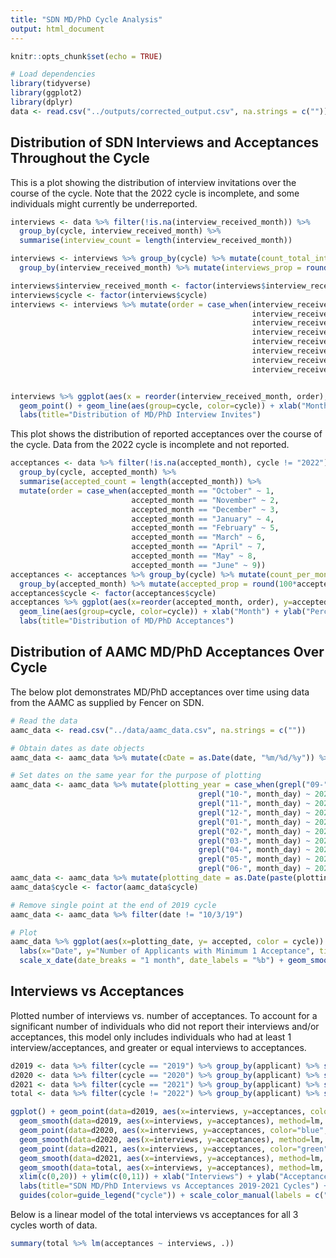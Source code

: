 ```yaml
---
title: "SDN MD/PhD Cycle Analysis"
output: html_document
---
```


```r
knitr::opts_chunk$set(echo = TRUE)
```

```r
# Load dependencies
library(tidyverse)
library(ggplot2)
library(dplyr)
data <- read.csv("../outputs/corrected_output.csv", na.strings = c(""))
```

## Distribution of SDN Interviews and Acceptances Throughout the Cycle
This is a plot showing the distribution of interview invitations over the course of the cycle. Note that the 2022 cycle is incomplete, and some individuals might currently be underreported.
```r
interviews <- data %>% filter(!is.na(interview_received_month)) %>% 
  group_by(cycle, interview_received_month) %>% 
  summarise(interview_count = length(interview_received_month))

interviews <- interviews %>% group_by(cycle) %>% mutate(count_total_interviews = sum(interview_count)) %>%
  group_by(interview_received_month) %>% mutate(interviews_prop = round(100*interview_count/count_total_interviews, 2))

interviews$interview_received_month <- factor(interviews$interview_received_month)
interviews$cycle <- factor(interviews$cycle)
interviews <- interviews %>% mutate(order = case_when(interview_received_month == "July" ~ 1,
                                                      interview_received_month == "August" ~ 2,
                                                      interview_received_month == "September" ~ 3,
                                                      interview_received_month == "October" ~ 4,
                                                      interview_received_month == "November" ~ 5,
                                                      interview_received_month == "December" ~ 6,
                                                      interview_received_month == "January" ~ 7,
                                                      interview_received_month == "February" ~ 8))


interviews %>% ggplot(aes(x = reorder(interview_received_month, order), y = interviews_prop, color=cycle)) + 
  geom_point() + geom_line(aes(group=cycle, color=cycle)) + xlab("Month") + ylab("Percentage of Total Interviews Received") + 
  labs(title="Distribution of MD/PhD Interview Invites")
```

This plot shows the distribution of reported acceptances over the course of the cycle. Data from the 2022 cycle is incomplete and not reported.
```r
acceptances <- data %>% filter(!is.na(accepted_month), cycle != "2022") %>% 
  group_by(cycle, accepted_month) %>% 
  summarise(accepted_count = length(accepted_month)) %>%
  mutate(order = case_when(accepted_month == "October" ~ 1,
                           accepted_month == "November" ~ 2,
                           accepted_month == "December" ~ 3,
                           accepted_month == "January" ~ 4,
                           accepted_month == "February" ~ 5,
                           accepted_month == "March" ~ 6,
                           accepted_month == "April" ~ 7,
                           accepted_month == "May" ~ 8,
                           accepted_month == "June" ~ 9))
acceptances <- acceptances %>% group_by(cycle) %>% mutate(count_per_month = sum(accepted_count)) %>%
  group_by(accepted_month) %>% mutate(accepted_prop = round(100*accepted_count/count_per_month, 2))
acceptances$cycle <- factor(acceptances$cycle)
acceptances %>% ggplot(aes(x=reorder(accepted_month, order), y=accepted_prop, color=cycle)) + geom_point() +
  geom_line(aes(group=cycle, color=cycle)) + xlab("Month") + ylab("Percentage of Acceptances") + 
  labs(title="Distribution of MD/PhD Acceptances")
```

## Distribution of AAMC MD/PhD Acceptances Over Cycle
The below plot demonstrates MD/PhD acceptances over time using data from the AAMC as supplied by Fencer on SDN.
```r
# Read the data
aamc_data <- read.csv("../data/aamc_data.csv", na.strings = c(""))

# Obtain dates as date objects
aamc_data <- aamc_data %>% mutate(cDate = as.Date(date, "%m/%d/%y")) %>% mutate(month_day = format(cDate, "%m-%d"))

# Set dates on the same year for the purpose of plotting
aamc_data <- aamc_data %>% mutate(plotting_year = case_when(grepl("09-", month_day) ~ 2021,
                                          grepl("10-", month_day) ~ 2021,
                                          grepl("11-", month_day) ~ 2021,
                                          grepl("12-", month_day) ~ 2021,
                                          grepl("01-", month_day) ~ 2022,
                                          grepl("02-", month_day) ~ 2022,
                                          grepl("03-", month_day) ~ 2022,
                                          grepl("04-", month_day) ~ 2022,
                                          grepl("05-", month_day) ~ 2022,
                                          grepl("06-", month_day) ~ 2022))
aamc_data <- aamc_data %>% mutate(plotting_date = as.Date(paste(plotting_year,"-",month_day,sep="")), "%y-%m-%d")
aamc_data$cycle <- factor(aamc_data$cycle)

# Remove single point at the end of 2019 cycle
aamc_data <- aamc_data %>% filter(date != "10/3/19")

# Plot
aamc_data %>% ggplot(aes(x=plotting_date, y= accepted, color = cycle)) + geom_point() + 
  labs(x="Date", y="Number of Applicants with Minimum 1 Acceptance", title="Distribution of MD/PhD Acceptances over Cycle") + 
  scale_x_date(date_breaks = "1 month", date_labels = "%b") + geom_smooth(method="loess", se=F, color="black")
```


## Interviews vs Acceptances

Plotted number of interviews vs. number of acceptances. To account for a significant number of individuals who did not report their interviews and/or acceptances, this model only includes individuals who had at least 1 interview/acceptances, and greater or equal interviews to acceptances.

```r
d2019 <- data %>% filter(cycle == "2019") %>% group_by(applicant) %>% summarise(interviews = sum(!is.na(interview_received_month)), acceptances = sum(!is.na(accepted_month))) %>% filter(interviews > 0 & interviews >= acceptances & acceptances > 0)
d2020 <- data %>% filter(cycle == "2020") %>% group_by(applicant) %>% summarise(interviews = sum(!is.na(interview_received_month)), acceptances = sum(!is.na(accepted_month))) %>% filter(interviews > 0 & interviews >= acceptances & acceptances > 0)
d2021 <- data %>% filter(cycle == "2021") %>% group_by(applicant) %>% summarise(interviews = sum(!is.na(interview_received_month)), acceptances = sum(!is.na(accepted_month))) %>% filter(interviews > 0 & interviews >= acceptances & acceptances > 0)
total <- data %>% filter(cycle != "2022") %>% group_by(applicant) %>% summarise(interviews = sum(!is.na(interview_received_month)), acceptances = sum(!is.na(accepted_month))) %>% filter(interviews > 0 & interviews >= acceptances & acceptances > 0)

ggplot() + geom_point(data=d2019, aes(x=interviews, y=acceptances, color="red", alpha=I(0.6))) +
  geom_smooth(data=d2019, aes(x=interviews, y=acceptances), method=lm, se=F,color = "red") +
  geom_point(data=d2020, aes(x=interviews, y=acceptances, color="blue", alpha=I(0.6))) + 
  geom_smooth(data=d2020, aes(x=interviews, y=acceptances), method=lm, se=F, color="blue") +
  geom_point(data=d2021, aes(x=interviews, y=acceptances, color="green", alpha=I(0.6))) +
  geom_smooth(data=d2021, aes(x=interviews, y=acceptances), method=lm, se=F, color="green") + 
  geom_smooth(data=total, aes(x=interviews, y=acceptances), method=lm, color="black") +
  xlim(c(0,20)) + ylim(c(0,11)) + xlab("Interviews") + ylab("Acceptances") +
  labs(title="SDN MD/PhD Interviews vs Acceptances 2019-2021 Cycles") +
  guides(color=guide_legend("cycle")) + scale_color_manual(labels = c("2019", "2020", "2021"), values = c("red", "blue", "green"))
```

Below is a linear model of the total interviews vs acceptances for all 3 cycles worth of data.
```r
summary(total %>% lm(acceptances ~ interviews, .))
```